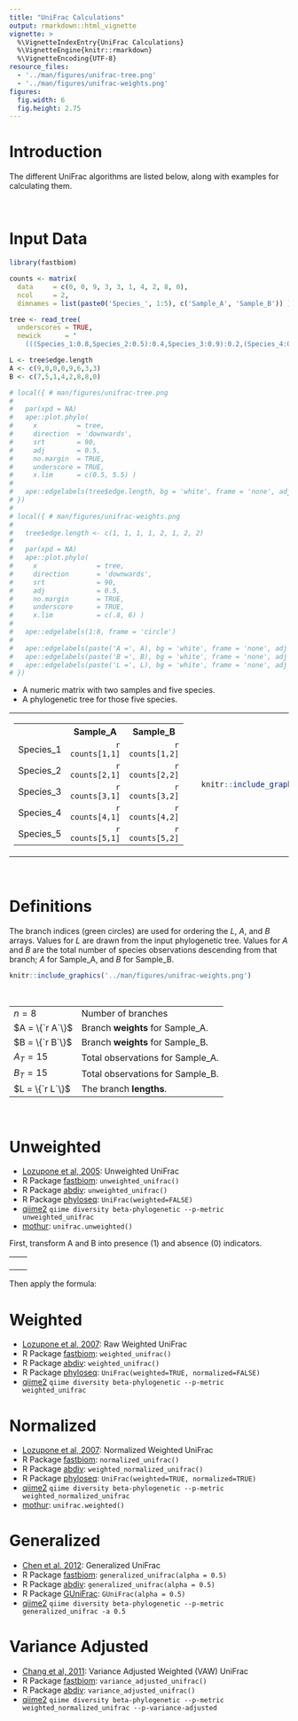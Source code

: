 ```yaml
---
title: "UniFrac Calculations"
output: rmarkdown::html_vignette
vignette: >
  %\VignetteIndexEntry{UniFrac Calculations}
  %\VignetteEngine{knitr::rmarkdown}
  %\VignetteEncoding{UTF-8}
resource_files:
  - '../man/figures/unifrac-tree.png'
  - '../man/figures/unifrac-weights.png'
figures:
  fig.width: 6
  fig.height: 2.75
---
```



# Introduction

The different UniFrac algorithms are listed below, along with examples for calculating them.


<br>

# Input Data

```r
library(fastbiom)

counts <- matrix(
  data     = c(0, 0, 9, 3, 3, 1, 4, 2, 8, 0), 
  ncol     = 2, 
  dimnames = list(paste0('Species_', 1:5), c('Sample_A', 'Sample_B')) )

tree <- read_tree(
  underscores = TRUE,
  newick      = "
    (((Species_1:0.8,Species_2:0.5):0.4,Species_3:0.9):0.2,(Species_4:0.7,Species_5:0.3):0.6);" )

L <- tree$edge.length
A <- c(9,0,0,0,9,6,3,3)
B <- c(7,5,1,4,2,8,8,0)

# local({ # man/figures/unifrac-tree.png
#     
#   par(xpd = NA)
#   ape::plot.phylo(
#     x          = tree, 
#     direction  = 'downwards', 
#     srt        = 90, 
#     adj        = 0.5, 
#     no.margin  = TRUE,
#     underscore = TRUE,
#     x.lim      = c(0.5, 5.5) )
#   
#   ape::edgelabels(tree$edge.length, bg = 'white', frame = 'none', adj = -0.4)
# })
# 
# local({ # man/figures/unifrac-weights.png
#   
#   tree$edge.length <- c(1, 1, 1, 1, 2, 1, 2, 2)
#   
#   par(xpd = NA)
#   ape::plot.phylo(
#     x               = tree, 
#     direction       = 'downwards', 
#     srt             = 90, 
#     adj             = 0.5, 
#     no.margin       = TRUE,
#     underscore      = TRUE,
#     x.lim           = c(.8, 6) )
#   
#   ape::edgelabels(1:8, frame = 'circle')
#   
#   ape::edgelabels(paste('A =', A), bg = 'white', frame = 'none', adj = c(-0.4, -1.2))
#   ape::edgelabels(paste('B =', B), bg = 'white', frame = 'none', adj = c(-0.4,  0.0))
#   ape::edgelabels(paste('L =', L), bg = 'white', frame = 'none', adj = c(-0.3,  1.2))
# })
```

* A numeric matrix with two samples and five species.
* A phylogenetic tree for those five species.

<table><tr><td>

  <table>
  <tr><th>         </th><th>                    Sample_A   </th><th>                    Sample_B   </th></tr>
  <tr><td>Species_1</td><td align='right'> `r counts[1,1]` </td><td align='right'> `r counts[1,2]` </td></tr>
  <tr><td>Species_2</td><td align='right'> `r counts[2,1]` </td><td align='right'> `r counts[2,2]` </td></tr>
  <tr><td>Species_3</td><td align='right'> `r counts[3,1]` </td><td align='right'> `r counts[3,2]` </td></tr>
  <tr><td>Species_4</td><td align='right'> `r counts[4,1]` </td><td align='right'> `r counts[4,2]` </td></tr>
  <tr><td>Species_5</td><td align='right'> `r counts[5,1]` </td><td align='right'> `r counts[5,2]` </td></tr>
  </table>

</td><td>

```r
  knitr::include_graphics('../man/figures/unifrac-tree.png')
```

</td></tr></table>


<br>

# Definitions

The branch indices (green circles) are used for ordering the $L$, $A$, and $B$ arrays. Values for $L$ are drawn from the input phylogenetic tree. Values for $A$ and $B$ are the total number of species observations descending from that branch; $A$ for Sample_A, and $B$ for Sample_B.

```r
knitr::include_graphics('../man/figures/unifrac-weights.png')
```

<br>

<table>
<tr><td> $n = 8$         </td><td> Number of branches               </td></tr>
<tr><td> $A = \{`r A`\}$ </td><td> Branch **weights** for Sample_A. </td></tr>
<tr><td> $B = \{`r B`\}$ </td><td> Branch **weights** for Sample_B. </td></tr>
<tr><td> $A_T = 15$      </td><td> Total observations for Sample_A. </td></tr>
<tr><td> $B_T = 15$      </td><td> Total observations for Sample_B. </td></tr>
<tr><td> $L = \{`r L`\}$ </td><td> The branch **lengths**.          </td></tr>
</table>


<br>


# Unweighted

* [Lozupone et al, 2005](https://doi.org/10.1128/AEM.71.12.8228-8235.2005): Unweighted UniFrac
* R Package [fastbiom](https://cran.r-project.org/package=fastbiom): `unweighted_unifrac()`
* R Package [abdiv](https://doi.org/10.32614/CRAN.package.abdiv): `unweighted_unifrac()`
* R Package [phyloseq](https://doi.org/doi:10.18129/B9.bioc.phyloseq): `UniFrac(weighted=FALSE)`
* [qiime2](https://qiime2.org/) `qiime diversity beta-phylogenetic --p-metric unweighted_unifrac`
* [mothur](https://mothur.org/): `unifrac.unweighted()`


First, transform A and B into presence (1) and absence (0) indicators.

<table style='width:75%'><tr><td style='border-width:0'>

\begin{align*}
A  &= \{`r A`\} \\
A' &= \{`r as.numeric(A > 0)`\}
\end{align*}

</td><td style='border-width:0'>

\begin{align*}
B  &= \{`r B`\} \\
B' &= \{`r as.numeric(B > 0)`\}
\end{align*}

</td></tr></table>


Then apply the formula:

\begin{align*}
U &= \displaystyle \frac{\sum_{i = 1}^{n} L_i(|A'_i - B'_i|)}{\sum_{i = 1}^{n} L_i(max(A'_i,B'_i))}  \\ \\
U &= \displaystyle \frac{L_1(|A'_1-B'_1|) + L_2(|A'_2-B'_2|) + \cdots + L_n(|A'_n-B'_n|)}{L_1(max(A'_1,B'_1)) + L_2(max(A'_2,B'_2)) + \cdots + L_n(max(A'_n,B'_n))}  \\ \\
U &= \displaystyle \frac{0.2(|1-1|) + 0.4(|0-1|) + \cdots + 0.3(|1-0|)}{0.2(max(1,1)) + 0.4(max(0,1)) + \cdots + 0.3(max(1,0))}  \\ \\
U &= \displaystyle \frac{0.2(0) + 0.4(1) + 0.8(1) + 0.5(1) + 0.9(0) + 0.6(0) + 0.7(0) + 0.3(1)}{0.2(1) + 0.4(1) + 0.8(1) + 0.5(1) + 0.9(1) + 0.6(1) + 0.7(1) + 0.3(1)}  \\ \\
U &= \displaystyle \frac{0.4 + 0.8 + 0.5 + 0.3}{0.2 + 0.4 + 0.8 + 0.5 + 0.9 + 0.6 + 0.7 + 0.3}  \\ \\
U &= \displaystyle \frac{2}{4.4}  \\ \\
U &= 0.4545455
\end{align*}


# Weighted

* [Lozupone et al, 2007](https://doi.org/10.1128/AEM.01996-06): Raw Weighted UniFrac
* R Package [fastbiom](https://cran.r-project.org/package=fastbiom): `weighted_unifrac()`
* R Package [abdiv](https://doi.org/10.32614/CRAN.package.abdiv): `weighted_unifrac()`
* R Package [phyloseq](https://doi.org/doi:10.18129/B9.bioc.phyloseq): `UniFrac(weighted=TRUE, normalized=FALSE)`
* [qiime2](https://qiime2.org/) `qiime diversity beta-phylogenetic --p-metric weighted_unifrac`

\begin{align*}
W &= \sum_{i = 1}^{n} L_i|\frac{A_i}{A_T} - \frac{B_i}{B_T}|  \\ \\
W &= L_1|\frac{A_1}{A_T} - \frac{B_1}{B_T}| + L_2|\frac{A_2}{A_T} - \frac{B_2}{B_T}| + \cdots + L_n|\frac{A_n}{A_T} - \frac{B_n}{B_T}|  \\ \\
W &= 0.2|\frac{9}{15} - \frac{7}{15}| + 0.4|\frac{0}{15} - \frac{5}{15}| + \cdots + 0.3|\frac{3}{15} - \frac{0}{15}|  \\ \\
W &= 0.02\overline{6} + 0.1\overline{3} + 0.05\overline{3} + 0.1\overline{3} + 0.42 + 0.08 + 0.2\overline{3} + 0.06  \\ \\
W &= 1.14
\end{align*}


# Normalized

* [Lozupone et al, 2007](https://doi.org/10.1128/AEM.01996-06): Normalized Weighted UniFrac
* R Package [fastbiom](https://cran.r-project.org/package=fastbiom): `normalized_unifrac()`
* R Package [abdiv](https://doi.org/10.32614/CRAN.package.abdiv): `weighted_normalized_unifrac()`
* R Package [phyloseq](https://doi.org/doi:10.18129/B9.bioc.phyloseq): `UniFrac(weighted=TRUE, normalized=TRUE)`
* [qiime2](https://qiime2.org/) `qiime diversity beta-phylogenetic --p-metric weighted_normalized_unifrac`
* [mothur](https://mothur.org/): `unifrac.weighted()`

\begin{align*}

N &= \displaystyle \frac
  {\sum_{i = 1}^{n} L_i|\frac{A_i}{A_T} - \frac{B_i}{B_T}|}
  {\sum_{i = 1}^{n} L_i(\frac{A_i}{A_T} + \frac{B_i}{B_T})}
  \\ \\
  
N &= \displaystyle \frac
  {L_1|\frac{A_1}{A_T} - \frac{B_1}{B_T}| + L_2|\frac{A_2}{A_T} - \frac{B_2}{B_T}| + \cdots + L_n|\frac{A_n}{A_T} - \frac{B_n}{B_T}|}
  {L_1(\frac{A_1}{A_T} + \frac{B_1}{B_T}) + L_2(\frac{A_2}{A_T} + \frac{B_2}{B_T}) + \cdots + L_n(\frac{A_n}{A_T} + \frac{B_n}{B_T})}
  \\ \\
  
N &= \displaystyle \frac
  {0.2|\frac{9}{15} - \frac{7}{15}| + 0.4|\frac{0}{15} - \frac{5}{15}| + \cdots + 0.3|\frac{3}{15} - \frac{0}{15}|}
  {0.2(\frac{9}{15} + \frac{7}{15}) + 0.4(\frac{0}{15} + \frac{5}{15}) + \cdots + 0.3(\frac{3}{15} + \frac{0}{15})}
  \\ \\
  
N &= \displaystyle \frac
  {0.02\overline{6} + 0.1\overline{3} + 0.05\overline{3} + 0.1\overline{3} + 0.42 + 0.08 + 0.2\overline{3} + 0.06}
  {0.21\overline{3} + 0.1\overline{3} + 0.05\overline{3} + 0.1\overline{3} + 0.66 + 0.56 + 0.51\overline{3} + 0.06}
  \\ \\
  
N &= \displaystyle \frac{1.14}{2.326667}  \\ \\
N &= 0.4899713
\end{align*}



# Generalized

* [Chen et al. 2012](https://doi.org/10.1093/bioinformatics/bts342): Generalized UniFrac
* R Package [fastbiom](https://cran.r-project.org/package=fastbiom): `generalized_unifrac(alpha = 0.5)`
* R Package [abdiv](https://doi.org/10.32614/CRAN.package.abdiv): `generalized_unifrac(alpha = 0.5)`
* R Package [GUniFrac](https://cran.r-project.org/web/packages/GUniFrac/index.html): `GUniFrac(alpha = 0.5)`
* [qiime2](https://qiime2.org/) `qiime diversity beta-phylogenetic --p-metric generalized_unifrac -a 0.5`

\begin{align*}

G &= \displaystyle \frac
  {\sum_{i = 1}^{n} L_i(\frac{A_i}{A_T} + \frac{B_i}{B_T})^{\alpha}
    |\displaystyle \frac
      {\frac{A_i}{A_T} - \frac{B_i}{B_T}}
      {\frac{A_i}{A_T} + \frac{B_i}{B_T}} |}
  {\sum_{i = 1}^{n} L_i(\frac{A_i}{A_T} + \frac{B_i}{B_T})^{\alpha}}  \\ \\

G &= \displaystyle \frac
  {
    L_1(\frac{A_1}{A_T} + \frac{B_1}{B_T})^{0.5}
      |\displaystyle \frac
        {\frac{A_1}{A_T} - \frac{B_1}{B_T}}
        {\frac{A_1}{A_T} + \frac{B_1}{B_T}}| + 
    \cdots + 
    L_n(\frac{A_n}{A_T} + \frac{B_n}{B_T})^{0.5}
      |\displaystyle \frac
        {\frac{A_n}{A_T} - \frac{B_n}{B_T}}
        {\frac{A_n}{A_T} + \frac{B_n}{B_T}}|
  }{
    L_1(\frac{A_1}{A_T} + \frac{B_1}{B_T})^{0.5} + 
    \cdots + 
    L_n(\frac{A_n}{A_T} + \frac{B_n}{B_T})^{0.5}
  }  
  \\ \\

G &= \displaystyle \frac
  {
    0.2(\frac{9}{15} + \frac{7}{15})^{0.5}
      |\displaystyle \frac
        {\frac{9}{15} - \frac{7}{15}}
        {\frac{9}{15} + \frac{7}{15}}| + 
    \cdots + 
    0.3(\frac{3}{15} + \frac{0}{15})^{0.5}
      |\displaystyle \frac
        {\frac{3}{15} - \frac{0}{15}}
        {\frac{3}{15} + \frac{0}{15}}|
  }{
    0.2(\frac{9}{15} + \frac{7}{15})^{0.5} + 
    \cdots + 
    0.3(\frac{3}{15} + \frac{0}{15})^{0.5}
  }  
  \\ \\
  
G &\approx \displaystyle \frac
  {0.03 + 0.23 + 0.21 + 0.26 + 0.49 + 0.08 + 0.27 + 0.13}
  {0.21 + 0.23 + 0.21 + 0.26 + 0.77 + 0.58 + 0.60 + 0.13}
  \\ \\
  
G &= \displaystyle \frac{1.701419}{2.986235}  \\ \\
G &= 0.569754

\end{align*}



# Variance Adjusted

* [Chang et al, 2011](https://doi.org/10.1186/1471-2105-12-118): Variance Adjusted Weighted (VAW) UniFrac
* R Package [fastbiom](https://cran.r-project.org/package=fastbiom): `variance_adjusted_unifrac()`
* R Package [abdiv](https://doi.org/10.32614/CRAN.package.abdiv): `variance_adjusted_unifrac()`
* [qiime2](https://qiime2.org/) `qiime diversity beta-phylogenetic --p-metric weighted_normalized_unifrac --p-variance-adjusted`

\begin{align*}

V &= \displaystyle \frac
  {\sum_{i = 1}^{n} L_i\displaystyle \frac
    {|\frac{A_i}{A_T} - \frac{B_i}{B_T}|}
    {\sqrt{(A_i + B_i)(A_T + B_T - A_i - B_i)}} }
  {\sum_{i = 1}^{n} L_i\displaystyle \frac
    {\frac{A_i}{A_T} + \frac{B_i}{B_T}}
    {\sqrt{(A_i + B_i)(A_T + B_T - A_i - B_i)}} }  \\ \\

V &= \displaystyle \frac
  {
    L_1\displaystyle \frac
    {|\frac{A_1}{A_T} - \frac{B_1}{B_T}|}
    {\sqrt{(A_1 + B_1)(A_T + B_T - A_1 - B_1)}} + 
    \cdots + 
    L_n\displaystyle \frac
    {|\frac{A_n}{A_T} - \frac{B_n}{B_T}|}
    {\sqrt{(A_n + B_n)(A_T + B_T - A_n - B_n)}}
  }{
    L_1\displaystyle \frac
    {\frac{A_1}{A_T} + \frac{B_1}{B_T}}
    {\sqrt{(A_1 + B_1)(A_T + B_T - A_1 - B_1)}} + 
    \cdots + 
    L_n\displaystyle \frac
    {\frac{A_n}{A_T} + \frac{B_n}{B_T}}
    {\sqrt{(A_n + B_n)(A_T + B_T - A_n - B_n)}}
  }  
  \\ \\

V &= \displaystyle \frac
  {
    0.2\displaystyle \frac
    {|\frac{9}{15} - \frac{7}{15}|}
    {\sqrt{(9 + 7)(15 + 15 - 9 - 7)}} + 
    \cdots + 
    0.3\displaystyle \frac
    {|\frac{3}{15} - \frac{0}{15}|}
    {\sqrt{(3 + 0)(15 + 15 - 3 - 0)}}
  }{
    0.2\displaystyle \frac
    {\frac{9}{15} + \frac{7}{15}}
    {\sqrt{(9 + 7)(15 + 15 - 9 - 7)}} + 
    \cdots + 
    0.3\displaystyle \frac
    {\frac{3}{15} + \frac{0}{15}}
    {\sqrt{(3 + 0)(15 + 15 - 3 - 0)}}
  }  
  \\ \\
  
V &\approx \displaystyle \frac
  {0.002 + 0.012 + 0.010 + 0.013 + 0.029 + 0.005 + 0.016 + 0.007}
  {0.014 + 0.012 + 0.010 + 0.013 + 0.046 + 0.037 + 0.036 + 0.007}
  \\ \\
  
V &= \displaystyle \frac{4.09389}{4.174402}  \\ \\
V &= 0.9807128

\end{align*}


